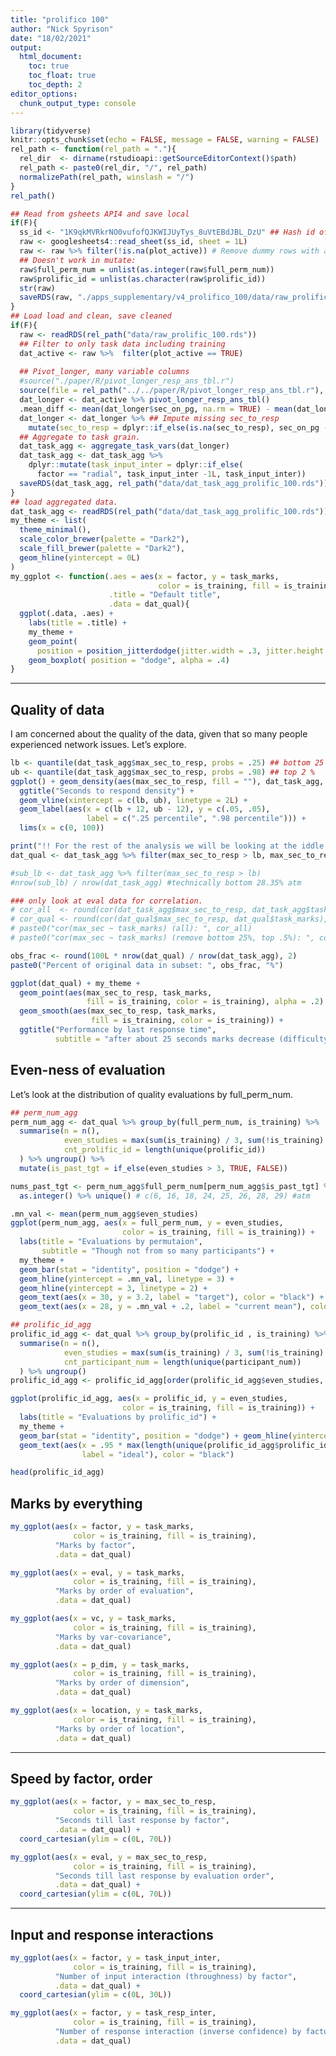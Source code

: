 ```yaml
---
title: "prolifico 100"
author: "Nick Spyrison"
date: "18/02/2021"
output: 
  html_document:
    toc: true
    toc_float: true
    toc_depth: 2
editor_options: 
  chunk_output_type: console
---
```

```r
library(tidyverse)
knitr::opts_chunk$set(echo = FALSE, message = FALSE, warning = FALSE)
rel_path <- function(rel_path = "."){
  rel_dir  <- dirname(rstudioapi::getSourceEditorContext()$path)
  rel_path <- paste0(rel_dir, "/", rel_path)
  normalizePath(rel_path, winslash = "/")
}
rel_path()

## Read from gsheets API4 and save local
if(F){
  ss_id <- "1K9qkMVRkrNO0vufofQJKWIJUyTys_8uVtEBdJBL_DzU" ## Hash id of the google sheet
  raw <- googlesheets4::read_sheet(ss_id, sheet = 1L)
  raw <- raw %>% filter(!is.na(plot_active)) # Remove dummy rows with application notes
  ## Doesn't work in mutate:
  raw$full_perm_num = unlist(as.integer(raw$full_perm_num))
  raw$prolific_id = unlist(as.character(raw$prolific_id))
  str(raw)
  saveRDS(raw, "./apps_supplementary/v4_prolifico_100/data/raw_prolific_100.rds")
}
## Load load and clean, save cleaned
if(F){
  raw <- readRDS(rel_path("data/raw_prolific_100.rds"))
  ## Filter to only task data including training
  dat_active <- raw %>%  filter(plot_active == TRUE)
    
  ## Pivot_longer, many variable columns 
  #source("./paper/R/pivot_longer_resp_ans_tbl.r")
  source(file = rel_path("../../paper/R/pivot_longer_resp_ans_tbl.r"), local = T, echo = T)
  dat_longer <- dat_active %>% pivot_longer_resp_ans_tbl()
  .mean_diff <- mean(dat_longer$sec_on_pg, na.rm = TRUE) - mean(dat_longer$sec_to_resp, na.rm = TRUE)
  dat_longer <- dat_longer %>% ## Impute missing sec_to_resp
    mutate(sec_to_resp = dplyr::if_else(is.na(sec_to_resp), sec_on_pg - .mean_diff, sec_to_resp))
  ## Aggregate to task grain.
  dat_task_agg <- aggregate_task_vars(dat_longer)
  dat_task_agg <- dat_task_agg %>%
    dplyr::mutate(task_input_inter = dplyr::if_else(
      factor == "radial", task_input_inter -1L, task_input_inter))
  saveRDS(dat_task_agg, rel_path("data/dat_task_agg_prolific_100.rds"))
}
## load aggregated data.
dat_task_agg <- readRDS(rel_path("data/dat_task_agg_prolific_100.rds"))
my_theme <- list(
  theme_minimal(),
  scale_color_brewer(palette = "Dark2"),
  scale_fill_brewer(palette = "Dark2"),
  geom_hline(yintercept = 0L)
)
my_ggplot <- function(.aes = aes(x = factor, y = task_marks,
                                 color = is_training, fill = is_training),
                      .title = "Default title",
                      .data = dat_qual){
  ggplot(.data, .aes) +
    labs(title = .title) +
    my_theme +
    geom_point(
      position = position_jitterdodge(jitter.width = .3, jitter.height = .05), alpha = .2) +
    geom_boxplot( position = "dodge", alpha = .4)
}
```

______

## Quality of data

I am concerned about the quality of the data, given that so many people experienced network issues. Let's explore.

```r
lb <- quantile(dat_task_agg$max_sec_to_resp, probs = .25) ## bottom 25 %
ub <- quantile(dat_task_agg$max_sec_to_resp, probs = .98) ## top 2 %
ggplot() + geom_density(aes(max_sec_to_resp, fill = ""), dat_task_agg, alpha = .5) + my_theme +
  ggtitle("Seconds to respond density") +
  geom_vline(xintercept = c(lb, ub), linetype = 2L) +
  geom_label(aes(x = c(lb + 12, ub - 12), y = c(.05, .05), 
                 label = c(".25 percentile", ".98 percentile"))) +
  lims(x = c(0, 100))

print("!! For the rest of the analysis we will be looking at the iddle chunk of data!!")
dat_qual <- dat_task_agg %>% filter(max_sec_to_resp > lb, max_sec_to_resp < ub)

#sub_lb <- dat_task_agg %>% filter(max_sec_to_resp > lb)
#nrow(sub_lb) / nrow(dat_task_agg) #technically bottom 28.35% atm

### only look at eval data for correlation.
# cor_all  <- round(cor(dat_task_agg$max_sec_to_resp, dat_task_agg$task_marks), 3L)
# cor_qual <- round(cor(dat_qual$max_sec_to_resp, dat_qual$task_marks), 3L)
# paste0("cor(max_sec ~ task_marks) (all): ", cor_all)
# paste0("cor(max_sec ~ task_marks) (remove bottom 25%, top .5%): ", cor_qual)

obs_frac <- round(100L * nrow(dat_qual) / nrow(dat_task_agg), 2)
paste0("Percent of original data in subset: ", obs_frac, "%")

ggplot(dat_qual) + my_theme +
  geom_point(aes(max_sec_to_resp, task_marks,
                 fill = is_training, color = is_training), alpha = .2) +
  geom_smooth(aes(max_sec_to_resp, task_marks,
                  fill = is_training, color = is_training)) +
  ggtitle("Performance by last response time",
          subtitle = "after about 25 seconds marks decrease (difficulty? low attention?)")
```


## Even-ness of evaluation

Let's look at the distribution of quality evaluations by full_perm_num.

```r
## perm_num_agg
perm_num_agg <- dat_qual %>% group_by(full_perm_num, is_training) %>%
  summarise(n = n(),
            even_studies = max(sum(is_training) / 3, sum(!is_training) / 6),
            cnt_prolific_id = length(unique(prolific_id))
  ) %>% ungroup() %>% 
  mutate(is_past_tgt = if_else(even_studies > 3, TRUE, FALSE))

nums_past_tgt <- perm_num_agg$full_perm_num[perm_num_agg$is_past_tgt] %>% 
  as.integer() %>% unique() # c(6, 16, 18, 24, 25, 26, 28, 29) #atm

.mn_val <- mean(perm_num_agg$even_studies)
ggplot(perm_num_agg, aes(x = full_perm_num, y = even_studies, 
                         color = is_training, fill = is_training)) +
  labs(title = "Evaluations by permutaion", 
       subtitle = "Though not from so many participants") +
  my_theme + 
  geom_bar(stat = "identity", position = "dodge") + 
  geom_hline(yintercept = .mn_val, linetype = 3) +
  geom_hline(yintercept = 3, linetype = 2) + 
  geom_text(aes(x = 30, y = 3.2, label = "target"), color = "black") +
  geom_text(aes(x = 28, y = .mn_val + .2, label = "current mean"), color = "black")
```

```r
## prolific_id_agg
prolific_id_agg <- dat_qual %>% group_by(prolific_id , is_training) %>%
  summarise(n = n(),
            even_studies = max(sum(is_training) / 3, sum(!is_training) / 6),
            cnt_participant_num = length(unique(participant_num))
  ) %>% ungroup() 
prolific_id_agg <- prolific_id_agg[order(prolific_id_agg$even_studies, decreasing = T),]

ggplot(prolific_id_agg, aes(x = prolific_id, y = even_studies, 
                         color = is_training, fill = is_training)) +
  labs(title = "Evaluations by prolific_id") +
  my_theme + 
  geom_bar(stat = "identity", position = "dodge") + geom_hline(yintercept = 1) +
  geom_text(aes(x = .95 * max(length(unique(prolific_id_agg$prolific_id))), y = 1.2, 
                label = "ideal"), color = "black")

head(prolific_id_agg)
```



## Marks by everything

```r
my_ggplot(aes(x = factor, y = task_marks,
              color = is_training, fill = is_training),
          "Marks by factor", 
          .data = dat_qual)

my_ggplot(aes(x = eval, y = task_marks,
              color = is_training, fill = is_training),
          "Marks by order of evaluation",
          .data = dat_qual)

my_ggplot(aes(x = vc, y = task_marks,
              color = is_training, fill = is_training),
          "Marks by var-covariance",
          .data = dat_qual)

my_ggplot(aes(x = p_dim, y = task_marks,
              color = is_training, fill = is_training),
          "Marks by order of dimension",
          .data = dat_qual)

my_ggplot(aes(x = location, y = task_marks,
              color = is_training, fill = is_training),
          "Marks by order of location",
          .data = dat_qual)
```

______

## Speed by factor, order

```r
my_ggplot(aes(x = factor, y = max_sec_to_resp,
              color = is_training, fill = is_training),
          "Seconds till last response by factor",
          .data = dat_qual) +
  coord_cartesian(ylim = c(0L, 70L))

my_ggplot(aes(x = eval, y = max_sec_to_resp,
              color = is_training, fill = is_training),
          "Seconds till last response by evaluation order",
          .data = dat_qual) +
  coord_cartesian(ylim = c(0L, 70L))
```

______

## Input and response interactions

```r
my_ggplot(aes(x = factor, y = task_input_inter,
              color = is_training, fill = is_training),
          "Number of input interaction (throughness) by factor",
          .data = dat_qual) +
  coord_cartesian(ylim = c(0L, 30L))

my_ggplot(aes(x = factor, y = task_resp_inter,
              color = is_training, fill = is_training),
          "Number of response interaction (inverse confidence) by factor",
          .data = dat_qual)
```



